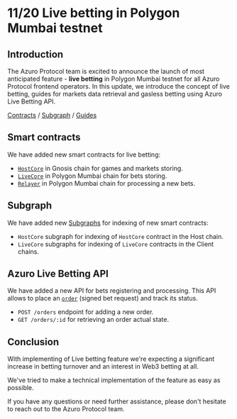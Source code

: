 # 11/20 Live betting in Polygon Mumbai testnet

## Introduction

The Azuro Protocol team is excited to announce the launch of most anticipated feature -
**live betting** in Polygon Mumbai testnet for all Azuro Protocol frontend operators.
In this update, we introduce the concept of live betting,
guides for markets data retrieval and gasless betting using Azuro Live Betting API.

[Contracts](/contracts/live-host-core) / [Subgraph](/subgraph/overview#live-endpoints) / [Guides](/guides/live/overview)

## Smart contracts

We have added new smart contracts for live betting:

- [`HostCore`](/contracts/live-host-core) in Gnosis chain for games and markets storing.
- [`LiveCore`](/contracts/live-client-core) in Polygon Mumbai chain for bets storing.
- [`Relayer`](/contracts/live-relayer) in Polygon Mumbai chain for processing a new bets.

## Subgraph

We have added new [Subgraphs](/subgraph/overview#live-endpoints) for indexing of new smart contracts:

- `HostCore` subgraph for indexing of `HostCore` contract in the Host chain.
- `LiveCore` subgraphs for indexing of `LiveCore` contracts in the Client chains.

## Azuro Live Betting API

We have added a new API for bets registering and processing. This API allows to place an [`order`](/concepts/glossary#order) (signed bet request) and track its status.

- `POST /orders` endpoint for adding a new order.
- `GET /orders/:id` for retrieving an order actual state.

## Conclusion

With implementing of Live betting feature we're expecting a significant increase in betting turnover and an interest in Web3 betting at all.

We've tried to make a technical implementation of the feature as easy as possible.

If you have any questions or need further assistance, please don't hesitate to reach out to the Azuro Protocol team.
